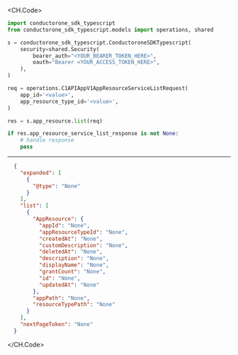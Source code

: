 
<CH.Code>
```python List.py
import conductorone_sdk_typescript
from conductorone_sdk_typescript.models import operations, shared

s = conductorone_sdk_typescript.ConductoroneSDKTypescript(
    security=shared.Security(
        bearer_auth="<YOUR_BEARER_TOKEN_HERE>",
        oauth="Bearer <YOUR_ACCESS_TOKEN_HERE>",
    ),
)

req = operations.C1APIAppV1AppResourceServiceListRequest(
    app_id='<value>',
    app_resource_type_id='<value>',
)

res = s.app_resource.list(req)

if res.app_resource_service_list_response is not None:
    # handle response
    pass

```
---

```json Example Response
  {
    "expanded": [
      {
        "@type": "None"
      }
    ],
    "list": [
      {
        "AppResource": {
          "appId": "None",
          "appResourceTypeId": "None",
          "createdAt": "None",
          "customDescription": "None",
          "deletedAt": "None",
          "description": "None",
          "displayName": "None",
          "grantCount": "None",
          "id": "None",
          "updatedAt": "None"
        },
        "appPath": "None",
        "resourceTypePath": "None"
      }
    ],
    "nextPageToken": "None"
  }
```
</CH.Code>
